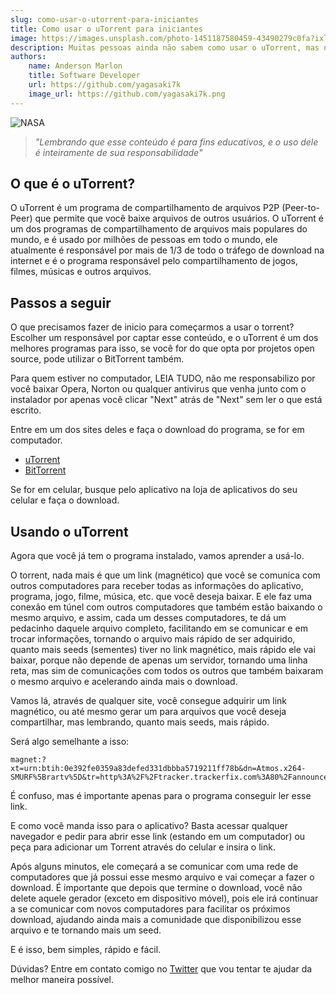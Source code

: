 ```yaml
---
slug: como-usar-o-utorrent-para-iniciantes
title: Como usar o uTorrent para iniciantes
image: https://images.unsplash.com/photo-1451187580459-43490279c0fa?ixlib=rb-4.0.3&ixid=MnwxMjA3fDB8MHxwaG90by1wYWdlfHx8fGVufDB8fHx8&auto=format&fit=crop&w=1172&q=80
description: Muitas pessoas ainda não sabem como usar o uTorrent, mas não se preocupe, pois neste artigo irei ensinar como usá-lo para iniciantes.
authors:
    name: Anderson Marlon
    title: Software Developer
    url: https://github.com/yagasaki7k
    image_url: https://github.com/yagasaki7k.png
---
```


![](https://images.unsplash.com/photo-1451187580459-43490279c0fa?ixlib=rb-4.0.3&ixid=MnwxMjA3fDB8MHxwaG90by1wYWdlfHx8fGVufDB8fHx8&auto=format&fit=crop&w=1172&q=80 "NASA")

> _"Lembrando que esse conteúdo é para fins educativos, e o uso dele é inteiramente de sua responsabilidade"_

## O que é o uTorrent?

O uTorrent é um programa de compartilhamento de arquivos P2P (Peer-to-Peer) que permite que você baixe arquivos de outros usuários. O uTorrent é um dos programas de compartilhamento de arquivos mais populares do mundo, e é usado por milhões de pessoas em todo o mundo, ele atualmente é responsável por mais de 1/3 de todo o tráfego de download na internet e é o programa responsável pelo compartilhamento de jogos, filmes, músicas e outros arquivos.

## Passos a seguir

O que precisamos fazer de inicio para começarmos a usar o torrent? Escolher um responsável por captar esse conteúdo, e o uTorrent é um dos melhores programas para isso, se você for do que opta por projetos open source, pode utilizar o BitTorrent também.

Para quem estiver no computador, LEIA TUDO, não me responsabilizo por você baixar Opera, Norton ou qualquer antivirus que venha junto com o instalador por apenas você clicar "Next" atrás de "Next" sem ler o que está escrito.

Entre em um dos sites deles e faça o download do programa, se for em computador. 

- [uTorrent](https://www.utorrent.com/intl/pt/downloads/win)
- [BitTorrent](https://www.bittorrent.com/downloads/complete/)
  
Se for em celular, busque pelo aplicativo na loja de aplicativos do seu celular e faça o download.

## Usando o uTorrent

Agora que você já tem o programa instalado, vamos aprender a usá-lo.

O torrent, nada mais é que um link (magnético) que você se comunica com outros computadores para receber todas as informações do aplicativo, programa, jogo, filme, música, etc. que você deseja baixar. E ele faz uma conexão em túnel com outros computadores que também estão baixando o mesmo arquivo, e assim, cada um desses computadores, te dá um pedacinho daquele arquivo completo, facilitando em se comunicar e em trocar informações, tornando o arquivo mais rápido de ser adquirido, quanto mais seeds (sementes) tiver no link magnético, mais rápido ele vai baixar, porque não depende de apenas um servidor, tornando uma linha reta, mas sim de comunicações com todos os outros que também baixaram o mesmo arquivo e acelerando ainda mais o download.

Vamos lá, através de qualquer site, você consegue adquirir um link magnético, ou até mesmo gerar um para arquivos que você deseja compartilhar, mas lembrando, quanto mais seeds, mais rápido. 

Será algo semelhante a isso:

```
magnet:?xt=urn:btih:0e392fe0359a83defed331dbbba5719211ff78b&dn=Atmos.x264-SMURF%5Brartv%5D&tr=http%3A%2F%2Ftracker.trackerfix.com%3A80%2Fannounce&tr=udp%3A%2F%2F9.rarbg.me%3A2730&tr=udp%3A%2F%2F9.rarbg.to%3A2870&tr=udp%3A%2F%2Ftracker.slowcheetah.org%3A14720&tr=udp%3A%2F%2Ftracker.fatkhoala.org%3A13790
```

É confuso, mas é importante apenas para o programa conseguir ler esse link.

E como você manda isso para o aplicativo? Basta acessar qualquer navegador e pedir para abrir esse link (estando em um computador) ou peça para adicionar um Torrent através do celular e insira o link.

Após alguns minutos, ele começará a se comunicar com uma rede de computadores que já possui esse mesmo arquivo e vai começar a fazer o download. É importante que depois que termine o download, você não delete aquele gerador (exceto em dispositivo móvel), pois ele irá continuar a se comunicar com novos computadores para facilitar os próximos download, ajudando ainda mais a comunidade que disponibilizou esse arquivo e te tornando mais um seed.

E é isso, bem simples, rápido e fácil.

Dúvidas? Entre em contato comigo no [Twitter](https://twitter.com/yagasaki7k) que vou tentar te ajudar da melhor maneira possível.